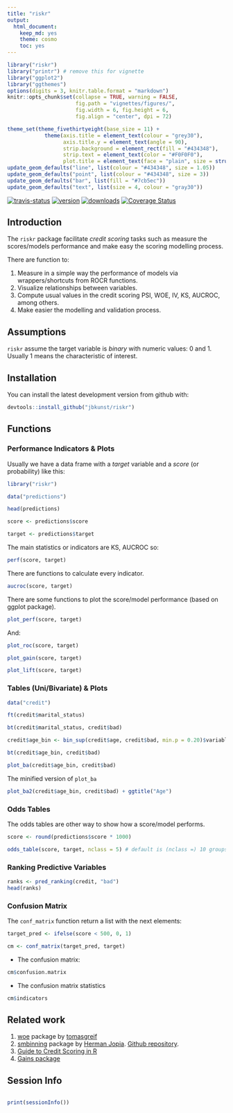 ```yaml
---
title: "riskr"
output:
  html_document:
    keep_md: yes
    theme: cosmo
    toc: yes
---
```

<!-- README.md is generated from README.Rmd -->

<!--
<a href="https://github.com/jbkunst/riskr"><img style="position: absolute; top: 0; right: 0; border: 0;" src="https://camo.githubusercontent.com/652c5b9acfaddf3a9c326fa6bde407b87f7be0f4/68747470733a2f2f73332e616d617a6f6e6177732e636f6d2f6769746875622f726962626f6e732f666f726b6d655f72696768745f6f72616e67655f6666373630302e706e67" alt="Fork me on GitHub" data-canonical-src="https://s3.amazonaws.com/github/ribbons/forkme_right_orange_ff7600.png"></a>

<style>
  table, .table {
    width: 90%;
    margin-left: auto;
    margin-right: auto;
    font-size: 0.8em;
  }
</style>
--> 

```r
library("riskr")
library("printr") # remove this for vignette
library("ggplot2")
library("ggthemes")
options(digits = 3, knitr.table.format = "markdown")
knitr::opts_chunk$set(collapse = TRUE, warning = FALSE,
                      fig.path = "vignettes/figures/",
                      fig.width = 6, fig.height = 6,
                      fig.align = "center", dpi = 72)

theme_set(theme_fivethirtyeight(base_size = 11) +
            theme(axis.title = element_text(colour = "grey30"),
                  axis.title.y = element_text(angle = 90),
                  strip.background = element_rect(fill = "#434348"),
                  strip.text = element_text(color = "#F0F0F0"),
                  plot.title = element_text(face = "plain", size = structure(1.2, class = "rel"))))
update_geom_defaults("line", list(colour = "#434348", size = 1.05))
update_geom_defaults("point", list(colour = "#434348", size = 3))
update_geom_defaults("bar", list(fill = "#7cb5ec"))
update_geom_defaults("text", list(size = 4, colour = "gray30"))
```

[![travis-status](https://api.travis-ci.org/jbkunst/riskr.svg)](https://travis-ci.org/jbkunst/riskr)
[![version](http://www.r-pkg.org/badges/version/riskr)](http://www.r-pkg.org/pkg/riskr)
[![downloads](http://cranlogs.r-pkg.org/badges/riskr)](http://www.r-pkg.org/pkg/riskr)
[![Coverage Status](https://coveralls.io/repos/jbkunst/riskr/badge.svg?branch=master&service=github)](https://coveralls.io/github/jbkunst/riskr?branch=master)


## Introduction

The `riskr` package facilitate *credit scoring* tasks such as measure the scores/models performance and make easy the scoring modelling process.

There are function to:

 1. Measure in a simple way the performance of models via wrappers/shortcuts from ROCR functions.
 2. Visualize relationships between variables.
 4. Compute usual values in the credit scoring PSI, WOE, IV, KS, AUCROC, among others.
 5. Make easier the modelling and validation process. 

## Assumptions

`riskr` assume the target variable is *binary* with numeric values: 0 and 1. Usually 1 means the characteristic of interest.

## Installation

You can install the latest development version from github with:

```r
devtools::install_github("jbkunst/riskr")
```

## Functions

### Performance Indicators & Plots

Usually we have a data frame with a *target* variable and a *score* (or probability) like this:

```r
library("riskr")

data("predictions")

head(predictions)

score <- predictions$score

target <- predictions$target
```

The main statistics or indicators are KS, AUCROC so:

```r
perf(score, target)
```

There are functions to calculate every indicator.

```r
aucroc(score, target)
```

There are some functions to plot the score/model performance (based on ggplot package).

```r
plot_perf(score, target)
```

And:

```r
plot_roc(score, target)

plot_gain(score, target)

plot_lift(score, target)
```

### Tables (Uni/Bivariate) & Plots

```r
data("credit")

ft(credit$marital_status)

bt(credit$marital_status, credit$bad)

credit$age_bin <- bin_sup(credit$age, credit$bad, min.p = 0.20)$variable_new

bt(credit$age_bin, credit$bad)
```

```r
plot_ba(credit$age_bin, credit$bad)
```

The minified version of `plot_ba`
```r
plot_ba2(credit$age_bin, credit$bad) + ggtitle("Age")
```


### Odds Tables

The odds tables are other way to show how a score/model performs.

```r
score <- round(predictions$score * 1000)

odds_table(score, target, nclass = 5) # default is (nclass =) 10 groups of equal size
```

### Ranking Predictive Variables

```r
ranks <- pred_ranking(credit, "bad")
head(ranks)
```

### Confusion Matrix

The `conf_matrix` function return a list with the next elements:

```r
target_pred <- ifelse(score < 500, 0, 1)

cm <- conf_matrix(target_pred, target)
```

- The confusion matrix:
```r
cm$confusion.matrix
```

- The confusion matrix statistics
```r
cm$indicators
```

## Related work

1. [woe](http://github.com/tomasgreif/woe) package by [tomasgreif](http://github.com/tomasgreif)
1. [smbinning](http://cran.r-project.org/web/packages/smbinning) package by [Herman Jopia](http://github.com/hjopia). [Github repository](https://github.com/cran/smbinning).
1. [Guide to Credit Scoring in R](https://cran.r-project.org/doc/contrib/Sharma-CreditScoring.pdf)
1. [Gains package](https://cran.r-project.org/web/packages/gains/gains.pdf)

## Session Info
```r
```

```r
print(sessionInfo())
```